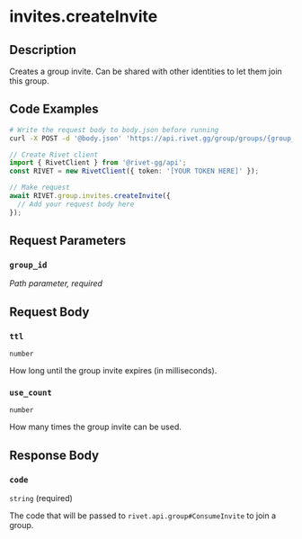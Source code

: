 

# invites.createInvite



## Description

Creates a group invite. Can be shared with other identities to let them join this group.


## Code Examples

<CodeGroup title='Request' tag='POST' label='https://api.rivet.gg/group/groups/{group_id}/invites'>

```bash {{ "title": "cURL" }}
# Write the request body to body.json before running
curl -X POST -d '@body.json' 'https://api.rivet.gg/group/groups/{group_id}/invites'
```

```ts
// Create Rivet client
import { RivetClient } from '@rivet-gg/api';
const RIVET = new RivetClient({ token: '[YOUR TOKEN HERE]' });

// Make request
await RIVET.group.invites.createInvite({
  // Add your request body here
});
```

</CodeGroup>


## Request Parameters


### `group_id`

_Path parameter, required_





## Request Body

### `ttl`

`number`

How long until the group invite expires (in milliseconds).

### `use_count`

`number`

How many times the group invite can be used.




## Response Body

### `code`

`string` (required)

The code that will be passed to `rivet.api.group#ConsumeInvite` to join a group.



